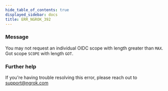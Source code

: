 ```yaml
---
hide_table_of_contents: true
displayed_sidebar: docs
title: ERR_NGROK_392
---
```


### Message

You may not request an individual OIDC scope with length greater than `MAX`. Got scope `SCOPE` with length `GOT`.

<ErrorDetails />

### Further help

If you're having trouble resolving this error, please reach out to [support@ngrok.com](mailto:support@ngrok.com?subject=Help%20with%20ERR_NGROK_392)
